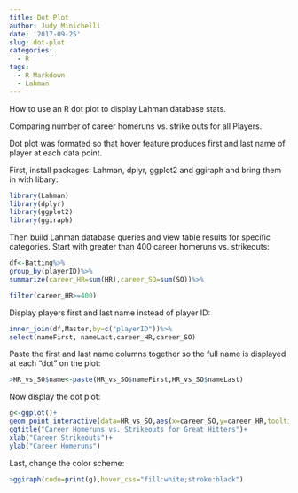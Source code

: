 ```yaml
---
title: Dot Plot
author: Judy Minichelli
date: '2017-09-25'
slug: dot-plot
categories:
  - R
tags:
  - R Markdown
  - Lahman
---
```

How to use an R dot plot to display Lahman database stats.

Comparing number of career homeruns vs. strike outs for all Players.

Dot plot was formated so that hover feature produces first and last name of player at each data point.

First, install packages:  Lahman, dplyr, ggplot2 and ggiraph and bring them in with libary: 

```r
library(Lahman)
library(dplyr)
library(ggplot2)
library(ggiraph)
```

Then build Lahman database queries and view table results for specific categories.  Start with greater than 400 career homeruns vs. strikeouts:

```r
df<-Batting%>%
group_by(playerID)%>%
summarize(career_HR=sum(HR),career_SO=sum(SO))%>%

filter(career_HR>=400)
```

Display players first and last name instead of player ID:

```r
inner_join(df,Master,by=c("playerID"))%>%
select(nameFirst, nameLast,career_HR,career_SO)
```

Paste the first and last name columns together so the full name is displayed at each "dot" on the plot:

```r
>HR_vs_SO$name<-paste(HR_vs_SO$nameFirst,HR_vs_SO$nameLast)
```

Now display the dot plot:

```r
g<-ggplot()+
geom_point_interactive(data=HR_vs_SO,aes(x=career_SO,y=career_HR,tooltip=name,data_id=nameLast))+
ggtitle("Career Homeruns vs. Strikeouts for Great Hitters")+
xlab("Career Strikeouts")+
ylab("Career Homeruns")
```

Last, change the color scheme:

```r
>ggiraph(code=print(g),hover_css="fill:white;stroke:black")
```

